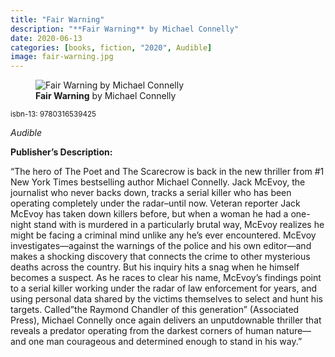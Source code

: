 ```yaml
---
title: "Fair Warning"
description: "**Fair Warning** by Michael Connelly"
date: 2020-06-13
categories: [books, fiction, "2020", Audible]
image: fair-warning.jpg
---
```

![**Fair Warning** by Michael Connelly](fair-warning.jpg){fig-align="left"}

<sup>isbn-13: 9780316539425</sup>

*Audible*

**Publisher's Description:**

"The hero of The Poet and The Scarecrow is back in the new thriller from #1
New York Times bestselling author Michael Connelly. Jack McEvoy, the
journalist who never backs down, tracks a serial killer who has been
operating completely under the radar--until now. Veteran reporter Jack
McEvoy has taken down killers before, but when a woman he had a one-night
stand with is murdered in a particularly brutal way, McEvoy realizes he
might be facing a criminal mind unlike any he's ever encountered. McEvoy
investigates---against the warnings of the police and his own editor---and
makes a shocking discovery that connects the crime to other mysterious
deaths across the country. But his inquiry hits a snag when he himself
becomes a suspect. As he races to clear his name, McEvoy's findings point
to a serial killer working under the radar of law enforcement for years,
and using personal data shared by the victims themselves to select and hunt
his targets. Called "the Raymond Chandler of this generation" (Associated
Press), Michael Connelly once again delivers an unputdownable thriller that
reveals a predator operating from the darkest corners of human nature---and
one man courageous and determined enough to stand in his way."